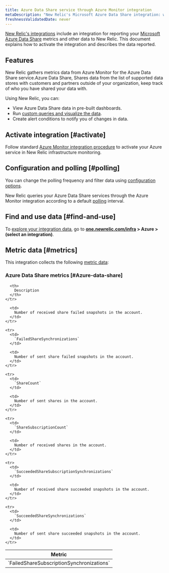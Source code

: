 ```yaml
---
title: Azure Data Share service through Azure Monitor integration
metaDescription: "New Relic's Microsoft Azure Data Share integration: what data it reports and how to enable it."
freshnessValidatedDate: never
---
```


[New Relic's integrations](/docs/infrastructure/integrations-getting-started/getting-started/introduction-infrastructure-integrations) include an integration for reporting your [Microsoft Azure Data Share](https://azure.microsoft.com/en-us/products/data-share/) metrics and other data to New Relic. This document explains how to activate the integration and describes the data reported.

## Features

New Relic gathers metrics data from Azure Monitor for the Azure Data Share service.Azure Data Share, Shares data from the list of supported data stores with customers and partners outside of your organization, keep track of who you have shared your data with.

Using New Relic, you can:

* View Azure Data Share data in pre-built dashboards.
* Run [custom queries and visualize the data](/docs/infrastructure/integrations-getting-started/getting-started/use-integration-data-new-relic-insights).
* Create alert conditions to notify you of changes in data.

## Activate integration [#activate]

Follow standard [Azure Monitor integration procedure](/docs/infrastructure/microsoft-azure-integrations/azure-integrations-list/azure-monitor) to activate your Azure service in New Relic infrastructure monitoring.

## Configuration and polling [#polling]

You can change the polling frequency and filter data using [configuration options](/docs/infrastructure/microsoft-azure-integrations/azure-integrations-list/azure-monitor/#settings).

New Relic queries your Azure Data Share services through the Azure Monitor integration according to a default [polling](/docs/infrastructure/microsoft-azure-integrations/azure-integrations-list/azure-monitor/#settings) interval.

## Find and use data [#find-and-use]

To [explore your integration data](/docs/infrastructure/integrations/find-use-infrastructure-integration-data), go to **[one.newrelic.com/infra](https://one.newrelic.com/infra) > Azure > (select an integration)**.

## Metric data [#metrics]

This integration collects the following [metric data](/docs/infrastructure/integrations-getting-started/getting-started/understand-integration-data-data-types#metric):

### Azure Data Share metrics [#Azure-data-share]

<table>
  <thead>
    <tr>
      <th style={{ width: "300px" }}>
        Metric
      </th>

      <th>
        Description
      </th>
    </tr>
  </thead>

  <tbody>
    <tr>
      <td>
        `FailedShareSubscriptionSynchronizations`
      </td>

      <td>
        Number of received share failed snapshots in the account.
      </td>
    </tr>

    <tr>
      <td>
        `FailedShareSynchronizations`
      </td>

      <td>
        Number of sent share failed snapshots in the account.	
      </td>
    </tr>

    <tr>
      <td>
        `ShareCount`
      </td>

      <td>
        Number of sent shares in the account.
      </td>
    </tr>

    <tr>
      <td>
        `ShareSubscriptionCount`
      </td>

      <td>
        Number of received shares in the account.
      </td>
    </tr>

    <tr>
      <td>
        `SucceededShareSubscriptionSynchronizations`
      </td>

      <td>
        Number of received share succeeded snapshots in the account.
      </td>
    </tr>

    <tr>
      <td>
        `SucceededShareSynchronizations`
      </td>

      <td>
        Number of sent share succeeded snapshots in the account.
      </td>
    </tr>
  </tbody>
</table>
